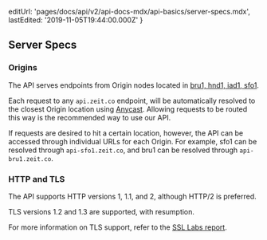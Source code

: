 
  editUrl: 'pages/docs/api/v2/api-docs-mdx/api-basics/server-specs.mdx',
  lastEdited: '2019-11-05T19:44:00.000Z'
}

## Server Specs

### Origins

The <ProductName /> API serves endpoints from Origin nodes located in [bru1, hnd1, iad1, sfo1](/docs/v2/platform/regions-and-providers).

Each request to any `api.zeit.co` endpoint, will be automatically resolved to the closest Origin location using [Anycast](https://zeit.co/network). Allowing requests to be routed this way is the recommended way to use our API.

If requests are desired to hit a certain location, however, the API can be accessed through individual URLs for each Origin. For example, sfo1 can be resolved through `api-sfo1.zeit.co`, and bru1 can be resolved through `api-bru1.zeit.co`.

### HTTP and TLS

The API supports HTTP versions 1, 1.1, and 2, although HTTP/2 is preferred.

TLS versions 1.2 and 1.3 are supported, with resumption.

For more information on TLS support, refer to the [SSL Labs report](https://www.ssllabs.com/ssltest/analyze.html?d=api.zeit.co&hideResults=on&latest).
